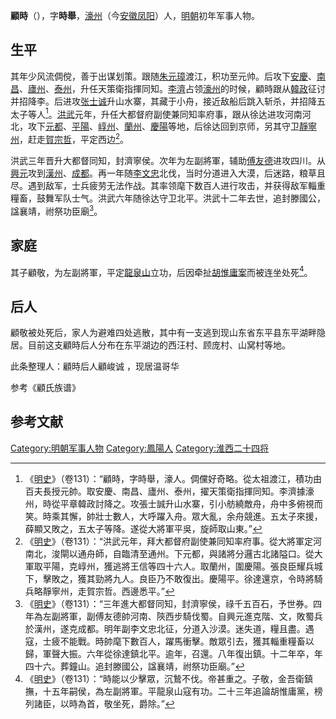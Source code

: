 '''顧時'''（{{bd|1334年||1379年}}），字'''時舉'''，[[濠州|濠州]]（今[[安徽|安徽]][[凤阳|凤阳]]）人，[[明朝|明朝]]初年军事人物。

== 生平 ==
其年少风流倜傥，善于出谋划策。跟随[[朱元璋|朱元璋]]渡江，积功至元帅。后攻下[[安慶|安慶]]、[[南昌|南昌]]、[[廬州|廬州]]、[[泰州|泰州]]，升任天策衛指揮同知。[[李濟|李濟]]占领[[濠州|濠州]]的时候，顧時跟从[[韓政|韓政]]征讨并招降李。后进攻[[张士诚|张士诚]]升山水寨，其藏于小舟，接近敌船后跳入斩杀，并招降五太子等人<ref>《[[明史|明史]]》（卷131）：“顧時，字時舉，濠人。倜儻好奇略。從太祖渡江，積功由百夫長授元帥。取安慶、南昌、廬州、泰州，擢天策衛指揮同知。李濟據濠州，時從平章韓政討降之。攻張士誠升山水寨，引小舫繞敵舟，舟中多俯視而笑。時乘其懈，帥壯士數人，大呼躍入舟。眾大亂，余舟競進。五太子來援，薛顯又敗之，五太子等降。遂從大將軍平吳，旋師取山東。”</ref>。[[洪武|洪武]]元年，升任大都督府副使兼同知率府事，跟从徐达进攻河南河北，攻下[[元都|元都]]、[[平陽|平陽]]、[[崞州|崞州]]、[[蘭州|蘭州]]、[[慶陽|慶陽]]等地，后徐达回到京师，另其守卫[[靜寧州|靜寧州]]，赶走[[賀宗哲|賀宗哲]]，平定西边<ref>《[[明史|明史]]》（卷131）：“洪武元年，拜大都督府副使兼同知率府事。從大將軍定河南北，浚閘以通舟師，自臨清至通州。下元都，與諸將分邏古北諸隘口。從大軍取平陽，克崞州，獲逃將王信等四十六人。取蘭州，圍慶陽。張良臣耀兵城下，擊敗之，獲其勁將九人。良臣乃不敢復出。慶陽平。徐達還京，令時將騎兵略靜寧州，走賀宗哲。西邊悉平。”</ref>。

洪武三年晋升大都督同知，封濟寧侯。次年为左副將軍，辅助[[傅友德|傅友德]]进攻四川。从[[興元|興元]]攻到[[漢州|漢州]]、[[成都|成都]]。再一年随[[李文忠|李文忠]]北伐，当时分道进入大漠，后迷路，粮草且尽。遇到敌军，士兵疲劳无法作战。其率领麾下数百人进行攻击，并获得敌军輜重糧畜，鼓舞军队士气。洪武六年随徐达守卫北平。洪武十二年去世，追封滕國公，諡襄靖，祔祭功臣廟<ref>《[[明史|明史]]》（卷131）：“三年進大都督同知，封濟寧侯，祿千五百石，予世券。四年為左副將軍，副傅友德帥河南、陝西步騎伐蜀。自興元進克階、文，敗蜀兵於漢州，遂克成都。明年副李文忠北征，分道入沙漠。迷失道，糧且盡。遇寇，士疲不能戰。時帥麾下數百人，躍馬衝擊。敵眾引去，獲其輜重糧畜以歸，軍聲大振。六年從徐達鎮北平。逾年，召還。八年復出鎮。十二年卒，年四十六。葬鐘山。追封滕國公，諡襄靖，祔祭功臣廟。”</ref>。

== 家庭 ==
其子顧敬，为左副將軍，平定[[龍泉山|龍泉山]]立功，后因牵扯[[胡惟庸案|胡惟庸案]]而被连坐处死<ref>《[[明史|明史]]》（卷131）：“時能以少擊眾，沉鷙不伐。帝甚重之。子敬，金吾衛鎮撫，十五年嗣侯，為左副將軍。平龍泉山寇有功。二十三年追論胡惟庸黨，榜列諸臣，以時為首，敬坐死，爵除。”</ref>。

== 后人 ==
顧敬被处死后，家人为避难四处逃散，其中有一支逃到现山东省东平县东平湖畔隐居。目前这支顧時后人分布在东平湖边的西汪村、顾庞村、山窝村等地。 

此条整理人：顧時后人顧峻诚 ，现居温哥华

参考《顧氏族谱》

==参考文献==
{{wikisource|明史/卷131}}
<div class="references-small">
<references></references>
</div>

[[Category:明朝军事人物|Category:明朝军事人物]]
[[Category:鳳陽人|Category:鳳陽人]]
[[Category:淮西二十四将|Category:淮西二十四将]]